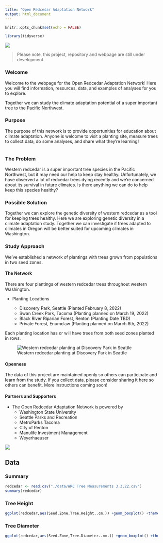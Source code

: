```yaml
---
title: "Open Redcedar Adaptation Network"
output: html_document
---
```


```r
knitr::opts_chunk$set(echo = FALSE)
```

```r
library(tidyverse)
```


![](./images/IMG_4938%20cropped.jpeg)

> Please note, this project, repository and webpage are still under development.

### Welcome

Welcome to the webpage for the Open Redcedar Adaptation Network! Here you will find information, resources, data, and examples of analyses for you to explore.

Together we can study the climate adaptation potential of a super important tree to the Pacific Northwest.

### Purpose

The purpose of this network is to provide opportunities for education about climate adaptation. Anyone is welcome to visit a planting site, measure trees to collect data, do some analyses, and share what they're learning!

|     |     |     |
|-----|-----|-----|

### The Problem

Western redcedar is a super important tree species in the Pacific Northwest, but it may need our help to keep stay healthy. Unfortunately, we have observed a lot of redcedar trees dying recently and we're concerned about its survival in future climates. Is there anything we can do to help keep this species healthy?

### Possible Solution

Together we can explore the genetic diversity of western redcedar as a tool for keeping trees healthy. Here we are exploring genetic diversity in a climate adaptation study. Together we can investigate if trees adapted to climates in Oregon will be better suited for upcoming climates in Washington.

### Study Approach

We've established a network of plantings with trees grown from populations in two seed zones.

#### The Network

There are four plantings of western redcedar trees throughout western Washington.

-   Planting Locations

    -   Discovery Park, Seattle (Planted February 8, 2022)
    -   Swan Creek Park, Tacoma (Planting planned on March 19, 2022)
    -   Black River Riparian Forest, Renton (Planting Date TBD)
    -   Private Forest, Enumclaw (Planting planned on March 8th, 2022)

Each planting location has or will have trees from both seed zones planted in rows.

![Western redcedar planting at Discovery Park in Seattle](./images/IMG_9792.jpeg)

#### Openness

The data of this project are maintained openly so others can participate and learn from the study. If you collect data, please consider sharing it here so others can benefit. More instructions coming soon!

#### Partners and Supporters

* The Open Redcedar Adaptation Network is powered by
  + Washington State University
  + Seattle Parks and Recreation
  + MetroParks Tacoma
  + City of Renton
  + Manulife Investment Management
  + Weyerhaeuser
  
![](./images/SwanCreekRedcedarPlantingInvite.jpg)  

## Data {.tabset}

### Summary
```r
redcedar <- read.csv("./data/WRC Tree Measurements 3.3.22.csv")
summary(redcedar)
```

### Tree Height 
```r
ggplot(redcedar,aes(Seed.Zone,Tree.Height..cm.)) +geom_boxplot() +theme_bw()
```

### Tree Diameter
```r
ggplot(redcedar,aes(Seed.Zone,Tree.Diameter..mm.)) +geom_boxplot() +theme_bw()
```
  
  
